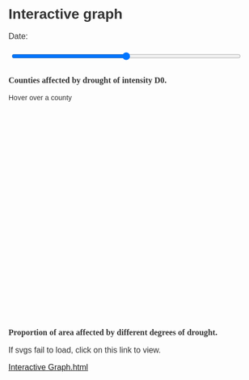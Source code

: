 # Interactive graph

```{=html}
<style>
  * {
    font-family: sans-serif;
  }
  body {
        font-family: "Helvetica Neue", Helvetica, sans-serif;
        font-size: 14px;
        color: #333;
      }
      
      #content .info {
        height: 20px;
      }
      
      #content .map path {
        fill: #aaa;
        stroke: #fff;
      }
      
      #content .bounding-box rect {
        fill: none;
        stroke: #333;
        stroke-dasharray: 2,1;
      }
      
      #content .centroid {
        display: none;
      }
      
      #content .centroid circle {
        fill: red;
      }
      
      p,
      label {
        font:
          1rem 'Fira Sans',
          sans-serif;
      }
      
      input[type=range] {
        width: 90%;
        margin: 0.4rem;
      }
      
      #pie-chart .legend rect {
       fill:white;
       stroke:black;
       opacity:0.8; 
      }
      
</style>
```
```{=html}
<p>

  Date: <span id="date-val"></span>

  <div>

  <input type="range" id="date" name="date" step="1">

  </div>

</p>

<h3 style="font-family: Palatino;"> Counties affected by drought of intensity D0. </h3>

<div id="content">

  <div class="info">Hover over a county</div>

  <svg width="600px" height="500px">

    <g class="map"></g>

    <g class="bounding-box"><rect></rect></g>

    <g class="centroid"><circle r="4"></circle></g>

  </svg>

</div>

<h3 style="font-family: Palatino;"> Proportion of area affected by different degrees of drought. </h3>

<div id="pie-chart">

</div>
```
::: {#plot}
<div>

If svgs fail to load, click on this link to view.

</div>

<a href="https://raw.githack.com/www1331/California_Drought-5702/main/Interactive%20Graph.html"> Interactive Graph.html</a>
:::

```{=html}
<script src="https://d3js.org/d3.v7.js"></script>
```
```{=html}
<script src="https://d3js.org/d3-array.v1.min.js"></script>
```
```{=html}
<script src="https://d3js.org/d3-geo.v1.min.js"></script>
```
```{=html}
<script src="scripts/myscript.js"></script>
```
